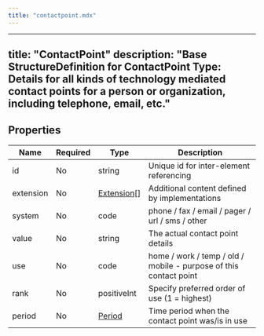 ```yaml
---
title: "contactpoint.mdx"
---
```


---
title: "ContactPoint"
description: "Base StructureDefinition for ContactPoint Type: Details for all kinds of technology mediated contact points for a person or organization, including telephone, email, etc."
---

## Properties

| Name      | Required | Type                                                  | Description                                                       |
| --------- | -------- | ----------------------------------------------------- | ----------------------------------------------------------------- |
| id        | No       | string                                                | Unique id for inter-element referencing                           |
| extension | No       | [Extension](/medical-api/fhir/data-types/extension)[] | Additional content defined by implementations                     |
| system    | No       | code                                                  | phone / fax / email / pager / url / sms / other                   |
| value     | No       | string                                                | The actual contact point details                                  |
| use       | No       | code                                                  | home / work / temp / old / mobile - purpose of this contact point |
| rank      | No       | positiveInt                                           | Specify preferred order of use (1 = highest)                      |
| period    | No       | [Period](/medical-api/fhir/data-types/period)         | Time period when the contact point was/is in use                  |
